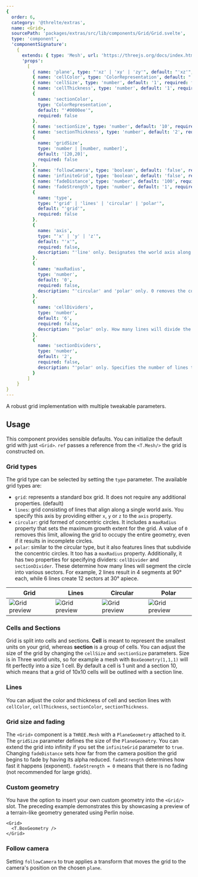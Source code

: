 ```yaml
---
{
  order: 6,
  category: '@threlte/extras',
  name: <Grid>,
  sourcePath: 'packages/extras/src/lib/components/Grid/Grid.svelte',
  type: 'component',
  'componentSignature':
    {
      extends: { type: 'Mesh', url: 'https://threejs.org/docs/index.html#api/en/objects/Mesh' },
      'props':
        [
          { name: 'plane', type: "'xz' | 'xy' | 'zy'", default: "'xz'", required: false },
          { name: 'cellColor', type: 'ColorRepresentation', default: "'#000000'", required: false },
          { name: 'cellSize', type: 'number', default: '1', required: false },
          { name: 'cellThickness', type: 'number', default: '1', required: false },
          {
            name: 'sectionColor',
            type: 'ColorRepresentation',
            default: "'#0000ee'",
            required: false
          },
          { name: 'sectionSize', type: 'number', default: '10', required: false },
          { name: 'sectionThickness', type: 'number', default: '2', required: false },
          {
            name: 'gridSize',
            type: 'number | [number, number]',
            default: '[20,20]',
            required: false
          },
          { name: 'followCamera', type: 'boolean', default: 'false', required: false },
          { name: 'infiniteGrid', type: 'boolean', default: 'false', required: false },
          { name: 'fadeDistance', type: 'number', default: '100', required: false },
          { name: 'fadeStrength', type: 'number', default: '1', required: false },
          {
            name: 'type',
            type: "'grid' | 'lines' | 'circular' | 'polar'",
            default: "'grid'",
            required: false
          },
          {
            name: 'axis',
            type: "'x' | 'y' | 'z'",
            default: "'x'",
            required: false,
            description: "'line' only. Designates the world axis along which the line will be oriented."
          },
          {
            name: 'maxRadius',
            type: 'number',
            default: '0',
            required: false,
            description: "'circular' and 'polar' only. 0 removes the constraint."
          },
          {
            name: 'cellDividers',
            type: 'number',
            default: '6',
            required: false,
            description: "'polar' only. How many lines will divide the polar grid. Specifies the number of lines that will subdivide the polar grid. For instance, 2 dividers will quarter the grid into 4 sections of 90° each, while 6 dividers will divide the grid into 12 segments, each measuring 30°."
          },
          {
            name: 'sectionDividers',
            type: 'number',
            default: '2',
            required: false,
            description: "'polar' only. Specifies the number of lines that will subdivide the polar grid. For instance, 2 dividers will quarter the grid into 4 sections of 90° each, while 6 dividers will divide the grid into 12 segments, each measuring 30°."
          }
        ]
    }
}
---
```


A robust grid implementation with multiple tweakable parameters.

<Example path="extras/grid" />

## Usage

This component provides sensible defaults. You can initialize the default grid with just `<Grid>`. `ref` passes a reference from the `<T.Mesh/>` the grid is constructed on.

### Grid types

The grid type can be selected by setting the `type` parameter. The available grid types are:

- `grid`: represents a standard box grid. It does not require any additional properties. (default)
- `lines`: grid consisting of lines that align along a single world axis. You specify this axis by providing either `x`, `y` or `z` to the `axis` property.
- `circular`: grid formed of concentric circles. It includes a `maxRadius` property that sets the maximum growth extent for the grid. A value of `0` removes this limit, allowing the grid to occupy the entire geometry, even if it results in incomplete circles.
- `polar`: similar to the circular type, but it also features lines that subdivide the concentric circles. It too has a `maxRadius` property. Additionally, it has two properties for specifying dividers: `cellDivider` and `sectionDivider`. These determine how many lines will segment the circle into various sectors. For example, 2 lines result in 4 segments at 90° each, while 6 lines create 12 sectors at 30° apiece.

| Grid                                               | Lines                                               | Circular                                               | Polar                                               |
| -------------------------------------------------- | --------------------------------------------------- | ------------------------------------------------------ | --------------------------------------------------- |
| ![Grid preview](/images/docs/extras/grid/grid.jpg) | ![Grid preview](/images/docs/extras/grid/lines.jpg) | ![Grid preview](/images/docs/extras/grid/circular.jpg) | ![Grid preview](/images/docs/extras/grid/polar.jpg) |

### Cells and Sections

Grid is split into cells and sections. **Cell** is meant to represent the smallest units on your grid, whereas
**section** is a group of cells. You can adjust the size of the grid by changing the `cellSize` and `sectionSize`
parameters. Size is in Three world units, so for example a mesh with `BoxGeometry(1,1,1)` will fit perfectly into
a size 1 cell. By default a cell is 1 unit and a section 10, which means that a grid of 10x10 cells will be
outlined with a section line.

### Lines

You can adjust the color and thickness of cell and section lines with `cellColor`, `cellThickness`, `sectionColor`, `sectionThickness`.

### Grid size and fading

The `<Grid>` component is a `THREE.Mesh` with a `PlaneGeometry` attached to it. The `gridSize` parameter defines the size of the `PlaneGeometry`.
You can extend the grid into infinity if you set the `infiniteGrid` parameter to `true`.
Changing `fadeDistance` sets how far from the camera position the grid begins to fade by having its alpha reduced. `fadeStrength` determines how fast it happens (exponent). `fadeStrength = 0` means that there is no fading (not recommended for large grids).

### Custom geometry

You have the option to insert your own custom geometry into the `<Grid/>` slot. The preceding example demonstrates this by showcasing a preview of a terrain-like geometry generated using Perlin noise.

```svelte
<Grid>
  <T.BoxGeometry />
</Grid>
```

### Follow camera

Setting `followCamera` to true applies a transform that moves the grid to the camera's position on the chosen `plane`.
